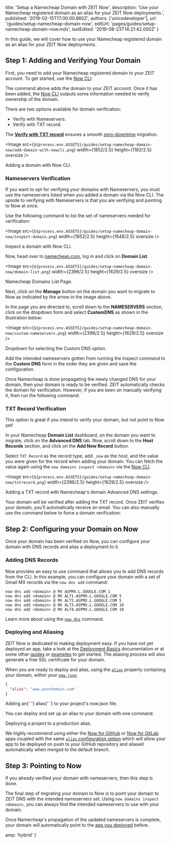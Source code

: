 
  title: 'Setup a Namecheap Domain with ZEIT Now',
  description:
    'Use your Namecheap registered domain as an alias for your ZEIT Now deployments.',
  published: '2019-02-15T17:00:00.860Z',
  authors: ['unicodeveloper'],
  url: '/guides/setup-namecheap-domain-now',
  editUrl: 'pages/guides/setup-namecheap-domain-now.mdx',
  lastEdited: '2019-08-23T14:21:42.000Z'
}

In this guide, we will cover how to use your Namecheap registered domain as an alias for your ZEIT Now deployments.

## Step 1: Adding and Verifying Your Domain

First, you need to add your Namecheap registered domain to your ZEIT account. To get started, use the [Now CLI](/docs/v2/getting-started/installation#now-cli):

<Snippet dark text="now domains add <domain>" />

The command above adds the domain to your ZEIT account. Once it has been added, the [Now CLI](/docs/v2/getting-started/installation#now-cli) outputs some information needed to verify ownership of the domain.

There are two options available for domain verification:

- Verify with Nameservers.
- Verify with TXT record.

The [**Verify with TXT record**](#txt-record-verification) ensures a smooth [zero-downtime](/guides/zero-downtime-domain-migration/) migration.

<Image
  src={`${process.env.ASSETS}/guides/setup-namecheap-domain-now/add-domain-with-nowcli.png`}
  width={1852/2.5}
  height={1182/2.5}
  oversize
/>
<Caption style={{marginTop: '-64px'}}>Adding a domain with Now CLI.</Caption>

### Nameservers Verification

If you want to opt for verifying your domains with Nameservers, you must use the nameservers listed when you added a domain via the Now CLI. The upside to verifying with Nameservers is that you are verifying and pointing to Now at once.

Use the following command to list the set of nameservers needed for verification:

<Snippet dark text="now domains inspect <domain>" />

<Image
  src={`${process.env.ASSETS}/guides/setup-namecheap-domain-now/inspect-domain.png`}
  width={1852/2.5}
  height={1648/2.5}
  oversize
/>
<Caption style={{marginTop: '-64px'}}>Inspect a domain with Now CLI.</Caption>

Now, head over to [namecheap.com](https://www.namecheap.com), log in and click on **Domain List**.

<Image
  src={`${process.env.ASSETS}/guides/setup-namecheap-domain-now/domain-list.png`}
  width={2396/2.5}
  height={1629/2.5}
  oversize
/>
<Caption style={{marginTop: '-64px'}}>Namecheap Domains List Page.</Caption>

Next, click on the **Manage** button on the domain you want to migrate to Now as indicated by the arrow in the image above.

In the page you are directed to, scroll down to the **NAMESERVERS** section, click on the dropdown form and select **CustomDNS** as shown in the illustration below:

<Image
  src={`${process.env.ASSETS}/guides/setup-namecheap-domain-now/custom-nameservers.png`}
  width={2396/2.5}
  height={1629/2.5}
  oversize
/>
<Caption style={{marginTop: '-64px'}}>Dropdown for selecting the Custom DNS option.</Caption>

Add the intended nameservers gotten from running the inspect command to the **Custom DNS** form in the order they are given and save the configuration.

Once Namecheap is done propagating the newly changed DNS for your domain, then your domain is ready to be verified. ZEIT automatically checks the domain for verification. However, if you are keen on manually verifying it, then run the following command:

<Snippet dark text="now domains verify <domain>" />

### TXT Record Verification

This option is great if you intend to verify your domain, but not point to Now yet!

In your Namecheap **Domain List** dashboard, on the domain you want to migrate, click on the **Advanced DNS** tab. Now, scroll down to the **Host Records** section, and click on the **Add New Record** button.

Select `TXT Record` as the record type, add `_now` as the host, and the value you were given for the record when adding your domain. You can fetch the value again using the `now domains inspect <domain>` via the [Now CLI](/docs/v2/getting-started/installation#now-cli).

<Image
  src={`${process.env.ASSETS}/guides/setup-namecheap-domain-now/txtrecord.png`}
  width={2396/2.5}
  height={1629/2.5}
  oversize
/>
<Caption style={{marginTop: '-64px'}}> Adding a TXT record with Namecheap's domain Advanced DNS settings. </Caption>

Your domain will be verified after adding the TXT record. Once ZEIT verifies your domain, you'll automatically receive an email. You can also manually use the command below to force a domain verification:

<Snippet dark text="now domains verify <domain>" />

## Step 2: Configuring your Domain on Now

Once your domain has been verified on Now, you can configure your domain with DNS records and alias a deployment to it.

### Adding DNS Records

Now provides an easy to use command that allows you to add DNS records from the CLI. In this example, you can configure your domain with a set of Gmail MX records via the `now dns add` command:

```
now dns add <domain> @ MX ASPMX.L.GOOGLE.COM 1
now dns add <domain> @ MX ALT1.ASPMX.L.GOOGLE.COM 5
now dns add <domain> @ MX ALT2.ASPMX.L.GOOGLE.COM 5
now dns add <domain> @ MX ALT3.ASPMX.L.GOOGLE.COM 10
now dns add <domain> @ MX ALT4.ASPMX.L.GOOGLE.COM 10
```

Learn more about using the [`now dns`](https://zeit.co/docs/v2/advanced/domains/dns/) command.

### Deploying and Aliasing

ZEIT Now is dedicated to making deployment easy. If you have not yet deployed an app, take a look at the [Deployment Basics](/docs/v2/deployments/basics) documentation or at some other [guides](/guides) or [examples](/examples) to get started. The aliasing process will also generate a free SSL certificate for your domain.

When you are ready to deploy and alias, using the [`alias`](/docs/v2/advanced/configuration#alias) property containing your domain, within your [`now.json`](/docs/v2/advanced/configuration).

```json
{
  "alias": "www.yourdomain.com"
}
```

<Caption>
  Adding an{' '}
  <GenericLink href="/docs/v2/advanced/configuration/#alias">alias</GenericLink>{' '}
  to your project's <InlineCode>now.json</InlineCode> file.
</Caption>

You can deploy and set up an alias to your domain with one command:

<Snippet dark text="now --prod" />
<Caption>Deploying a project to a production alias.</Caption>

We highly recommend using either the [Now for GitHub](/docs/v2/advanced/now-for-github/) or [Now for GitLab](/docs/v2/advanced/now-for-gitlab/) apps coupled with the same [`alias` configuration option](/docs/v2/advanced/configuration/#alias) which will allow your app to be deployed on push to your GitHub repository and aliased automatically when merged to the default branch.

## Step 3: Pointing to Now

If you already verified your domain with nameservers, then this step is done.

The final step of migrating your domain to Now is to point your domain to ZEIT DNS with the intended nameservers set. Using `now domains inspect <domain>`, you can always find the intended nameservers to use with your domain.

Once Namecheap's propagation of the updated nameservers is complete, your domain will automatically point to the [app you deployed](https://zeit.co/guides/setup-godaddy-domain-now/#aliasing-a-deployment) before.


  amp: 'hybrid'
}
